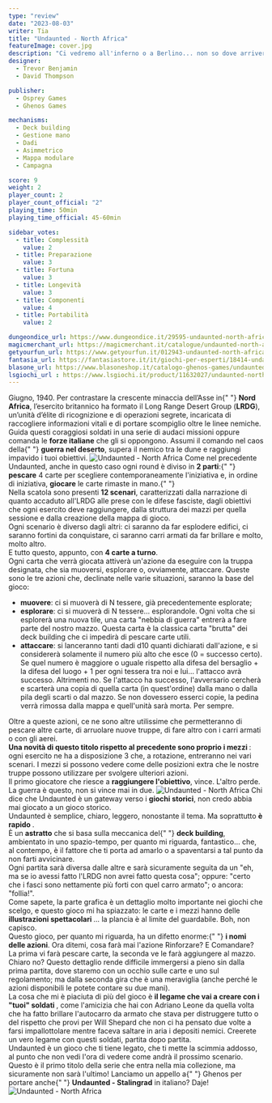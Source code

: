 ```yaml
---
type: "review"
date: "2023-08-03"
writer: Tia
title: "Undaunted - North Africa"
featureImage: cover.jpg
description: "Ci vedremo all'inferno o a Berlino... non so dove arriverò prima!"
designer:
  - Trevor Benjamin
  - David Thompson

publisher:
  - Osprey Games
  - Ghenos Games

mechanisms:
  - Deck building
  - Gestione mano
  - Dadi
  - Asimmetrico
  - Mappa modulare
  - Campagna

score: 9
weight: 2
player_count: 2
player_count_official: "2"
playing_time: 50min
playing_time_official: 45-60min

sidebar_votes:
  - title: Complessità
    value: 2
  - title: Preparazione
    value: 3
  - title: Fortuna
    value: 3
  - title: Longevità
    value: 3
  - title: Componenti
    value: 4
  - title: Portabilità
    value: 2

dungeondice_url: https://www.dungeondice.it/29595-undaunted-north-africa.html
magicmerchant_url: https://magicmerchant.it/catalogue/undaunted-north-africa-64117/
getyourfun_url: https://www.getyourfun.it/012943-undaunted-north-africa-giochi-per-2-giocatori.html
fantasia_url: https://fantasiastore.it/it/giochi-per-esperti/18414-undaunted-north-africa-ita.html
blasone_url: https://www.blasoneshop.it/catalogo-ghenos-games/undaunted-north-africa-74-2956
lsgiochi_url : https://www.lsgiochi.it/product/11632027/undaunted-north-africa-inglese
---
```


<Setting>
  Giugno, 1940. Per contrastare la crescente minaccia dell’Asse in{" "}
  <strong>Nord Africa</strong>, l’esercito britannico ha formato il Long Range
  Desert Group (<strong>LRDG</strong>), un’unità d’élite di ricognizione e di
  operazioni segrete, incaricata di raccogliere informazioni vitali e di portare
  scompiglio oltre le linee nemiche. Guida questi coraggiosi soldati in una
  serie di audaci missioni oppure comanda le <strong>forze italiane</strong> che
  gli si oppongono. Assumi il comando nel caos della{" "}
  <strong>guerra nel deserto</strong>, supera il nemico tra le dune e raggiungi
  impavido i tuoi obiettivi.
</Setting>

<img src="./game1.jpg" alt="Undaunted - North Africa" />

<Rules>
  Come nel precedente <Link to="/reviews/undaunted-normandy/">Undaunted</Link>,
  anche in questo caso ogni round è diviso in <strong>2 parti</strong>:{" "}
  <strong>pescare</strong> 4 carte per scegliere contemporaneamente l'iniziativa
  e, in ordine di iniziativa, <strong>giocare</strong> le carte rimaste in mano.{" "}
  <br />
  Nella scatola sono presenti <strong>12 scenari</strong>, caratterizzati dalla narrazione
  di quanto accaduto all'LRDG alle prese con le difese fasciste, dagli obiettivi
  che ogni esercito deve raggiungere, dalla struttura dei mazzi per quella sessione
  e dalla creazione della mappa di gioco.
  <br />
  Ogni scenario è diverso dagli altri: ci saranno da far esplodere edifici, ci saranno
  fortini da conquistare, ci saranno carri armati da far brillare e molto, molto
  altro. <br />E tutto questo, appunto, con <strong>4 carte a turno</strong>. <br />
  Ogni carta che verrà giocata attiverà un'azione da eseguire con la truppa
  designata, che sia muoversi, esplorare o, ovviamente, attaccare. Queste sono
  le tre azioni che, declinate nelle varie situazioni, saranno la base del
  gioco: <br />
  <ul>
    <li>
      <strong>muovere</strong>: ci si muoverà di N tessere, già precedentemente
      esplorate;
    </li>
    <li>
      <strong>esplorare</strong>: ci si muoverà di N tessere… esplorandole. Ogni
      volta che si esplorerà una nuova tile, una carta "nebbia di guerra"
      entrerà a fare parte del nostro mazzo. Questa carta è la classica carta
      "brutta" dei deck building che ci impedirà di pescare carte utili.
    </li>
    <li>
      <strong>attaccare</strong>: si lanceranno tanti dadi d10 quanti dichiarati
      dall'azione, e si considererà solamente il numero più alto che esce (0 =
      successo certo). Se quel numero è maggiore o uguale rispetto alla difesa
      del bersaglio + la difesa del luogo + 1 per ogni tessera tra noi e lui…
      l'attacco avrà successo. Altrimenti no. Se l'attacco ha successo,
      l'avversario cercherà e scarterà una copia di quella carta (in
      quest'ordine) dalla mano o dalla pila degli scarti o dal mazzo. Se non
      dovessero esserci copie, la pedina verrà rimossa dalla mappa e quell'unità
      sarà morta. Per sempre.
    </li>
  </ul>
  Oltre a queste azioni, ce ne sono altre utilissime che permetteranno di
  pescare altre carte, di arruolare nuove truppe, di fare altro con i carri
  armati o con gli aerei. <br />
  <strong>
    Una novità di questo titolo rispetto al precedente sono proprio i mezzi
  </strong>
  : ogni esercito ne ha a disposizione 3 che, a rotazione, entreranno nei vari
  scenari. I mezzi si possono vedere come delle posizioni extra che le nostre
  truppe possono utilizzare per svolgere ulteriori azioni. <br />
  Il primo giocatore che riesce a <strong>raggiungere l'obiettivo</strong>, vince.
  L'altro perde. <br />
  La guerra è questo, non si vince mai in due.
</Rules>

<img src="./game2.jpg" alt="Undaunted - North Africa" />

<Feedback>
  Chi dice che Undaunted è un gateway verso i <strong>giochi storici</strong>,
  non credo abbia mai giocato a un gioco storico. <br />
  Undaunted è semplice, chiaro, leggero, nonostante il tema. Ma soprattutto <strong>
    è rapido
  </strong>.<br />È un <strong>astratto</strong> che si basa sulla meccanica del{" "}
  <strong>deck building</strong>, ambientato in uno spazio-tempo, per quanto mi riguarda,
  fantastico… che, al contempo, è il fattore che ti porta ad amarlo o a spaventarsi
  a tal punto da non farti avvicinare.
  <br />
  Ogni partita sarà diversa dalle altre e sarà sicuramente seguita da un "eh, ma
  se io avessi fatto l'LRDG non avrei fatto questa cosa"; oppure: "certo che i fasci
  sono nettamente più forti con quel carro armato"; o ancora: "follia!".
  <br />
  Come sapete, la parte grafica è un dettaglio molto importante nei giochi che scelgo,
  e questo gioco mi ha spiazzato: le carte e i mezzi hanno delle <strong>
    illustrazioni spettacolari
  </strong>… la plancia è al limite del guardabile. Boh, non capisco. <br />
  Questo gioco, per quanto mi riguarda, ha un difetto enorme:{" "}
  <strong>i nomi delle azioni</strong>. Ora ditemi, cosa farà mai l'azione
  Rinforzare? E Comandare? La prima vi farà pescare carte, la seconda ve le farà
  aggiungere al mazzo. Chiaro no? Questo dettaglio rende difficile immergersi a
  pieno sin dalla prima partita, dove staremo con un occhio sulle carte e uno
  sul regolamento; ma dalla seconda gira che è una meraviglia (anche perché le
  azioni disponibili le potete contare su due mani). <br />
  La cosa che mi è piaciuta di più del gioco è <strong>
    il legame che vai a creare con i "tuoi" soldati
  </strong>, come l'amicizia che hai con Adriano Leone da quella volta che ha fatto
  brillare l'autocarro da armato che stava per distruggere tutto o del rispetto che
  provi per Will Shepard che non ci ha pensato due volte a farsi impallottolare mentre
  faceva saltare in aria i depositi nemici. Creerete un vero legame con questi soldati,
  partita dopo partita. <br />
  Undaunted è un gioco che ti tiene legato, che ti mette la scimmia addosso, al
  punto che non vedi l'ora di vedere come andrà il prossimo scenario. Questo è
  il primo titolo della serie che entra nella mia collezione, ma sicuramente non
  sarà l'ultimo! Lanciamo un appello a{" "}
  <Link to="/publishers/ghenos-games">Ghenos</Link> per portare anche{" "}
  <strong>Undaunted - Stalingrad</strong> in italiano? Daje!
</Feedback>

<img src="./game3.jpg" alt="Undaunted - North Africa" />
